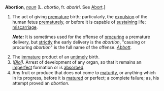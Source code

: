 '''Abortion''', ''[[noun (part of speech)|noun]]'' [L. ''abortio'', fr. ''aboriri''. See [[Abort]].]

<ol>
<li>The act of giving [[premature]] birth; particularly, the [[expulsion]] of the human fetus [[prematurely]], or before it is capable of [[sustaining]] life; [[miscarriage]].

'''''Note:''''' It is sometimes used for the offense of [[procuring]] a premature delivery, but [[strictly]] the early delivery is the ''abortion'', "causing or procuring ''abortion''" is the full name of the offense. ''[[Abbott (source)|Abbott]].''

<li> The [[immature]] product of an [[untimely]] birth.

<li> ''([[Biol (subject)|Biol]]).'' Arrest of development of any organ, so that it remains an [[imperfect]] formation or is [[absorbed]].

<li> Any fruit or produce that does not come to [[maturity]], or anything which in its progress, before it is [[matured]] or perfect; a complete failure; as, his attempt proved an ''abortion''.
</ol>